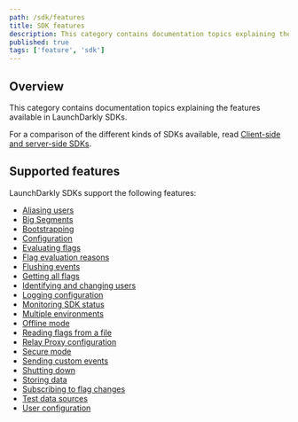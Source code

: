 ```yaml
---
path: /sdk/features
title: SDK features
description: This category contains documentation topics explaining the features available in LaunchDarkly's SDKs.
published: true
tags: ['feature', 'sdk']
---
```


## Overview

This category contains documentation topics explaining the features available in LaunchDarkly SDKs.

For a comparison of the different kinds of SDKs available, read [Client-side and server-side SDKs](/sdk/concepts/client-side-server-side).

## Supported features

LaunchDarkly SDKs support the following features:

* [Aliasing users](/sdk/features/aliasing-users)
* [Big Segments](/sdk/features/big-segments)
* [Bootstrapping](/sdk/features/bootstrapping)
* [Configuration](/sdk/features/config)
* [Evaluating flags](/sdk/features/evaluating)
* [Flag evaluation reasons](/sdk/features/evaluation-reasons)
* [Flushing events](/sdk/features/flush)
* [Getting all flags](/sdk/features/all-flags)
* [Identifying and changing users](/sdk/features/identify)
* [Logging configuration](/sdk/features/logging)
* [Monitoring SDK status](/sdk/features/monitoring)
* [Multiple environments](/sdk/features/multiple-environments)
* [Offline mode](/sdk/features/offline-mode)
* [Reading flags from a file](/sdk/features/flags-from-files)
* [Relay Proxy configuration](/sdk/features/relay-proxy-configuration)
* [Secure mode](/sdk/features/secure-mode)
* [Sending custom events](/sdk/features/events)
* [Shutting down](/sdk/features/shutdown)
* [Storing data](/sdk/features/storing-data)
* [Subscribing to flag changes](/sdk/features/flag-changes)
* [Test data sources](/sdk/features/test-data-sources)
* [User configuration](/sdk/features/user-config)
